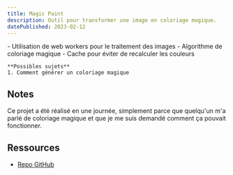 ```yaml
---
title: Magic Paint 
description: Outil pour transformer une image en coloriage magique.
datePublished: 2023-02-12
---
```


<UrlPreview url="https://magic-paint.vahor.fr/"/>

<Wip>
    - Utilisation de web workers pour le traitement des images
    - Algorithme de coloriage magique
        - Cache pour éviter de recalculer les couleurs

    **Possibles sujets**
    1. Comment générer un coloriage magique
</Wip>

## Notes

Ce projet a été réalisé en une journée, simplement parce que quelqu'un m'a parlé de coloriage magique et que je me suis demandé comment ça pouvait fonctionner.

## Ressources
- [Repo GitHub](https://github.com/Vahor/magic-paint)
